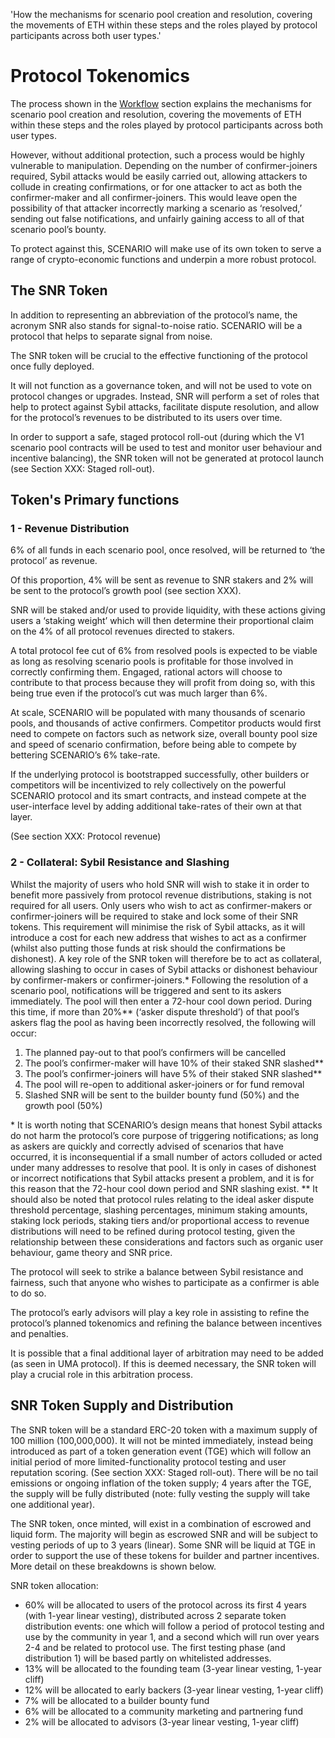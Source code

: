 
  'How the mechanisms for scenario pool creation and resolution, covering the movements of ETH within these steps and the roles played by protocol participants across both user types.'

# Protocol Tokenomics

The process shown in the [Workflow](/workflow) section explains the mechanisms for scenario pool creation and resolution, covering the movements of ETH within these steps and the roles played by protocol participants across both user types.

However, without additional protection, such a process would be highly vulnerable to manipulation. Depending on the number of confirmer-joiners required, Sybil attacks would be easily carried out,  allowing attackers to collude in creating confirmations, or for one attacker to act as both the confirmer-maker and all confirmer-joiners. This would leave open the possibility of that attacker incorrectly marking a scenario as ‘resolved,’ sending out false notifications, and unfairly gaining access to all of that scenario pool’s bounty.

To protect against this, SCENARIO will make use of its own token to serve a range of crypto-economic functions and underpin a more robust protocol.

## The SNR Token

In addition to representing an abbreviation of the protocol’s name, the acronym SNR also stands for signal-to-noise ratio. SCENARIO will be a protocol that helps to separate signal from noise. 

The SNR token will be crucial to the effective functioning of the protocol once fully deployed.

It will not function as a governance token, and will not be used to vote on protocol changes or upgrades. Instead, SNR will perform a set of roles that help to protect against Sybil attacks, facilitate dispute resolution, and allow for the protocol’s revenues to be distributed to its users over time. 

In order to support a safe, staged protocol roll-out (during which the V1 scenario pool contracts will be used to test and monitor user behaviour and incentive balancing), the SNR token will not be generated at protocol launch (see Section XXX: Staged roll-out).

## Token's Primary functions

### 1 - Revenue Distribution

6% of all funds in each scenario pool, once resolved, will be returned to ‘the protocol’ as revenue. 

Of this proportion, 4% will be sent as revenue to SNR stakers and 2% will be sent to the protocol’s growth pool (see section XXX). 

SNR will be staked and/or used to provide liquidity, with these actions giving users a ‘staking weight’ which will then determine their proportional claim on the 4% of all protocol revenues directed to stakers.

A total protocol fee cut of 6% from resolved pools is expected to be viable as long as resolving scenario pools is profitable for those involved in correctly confirming them. Engaged, rational actors will choose to contribute to that process because they will profit from doing so, with this being true even if the protocol’s cut was much larger than 6%.

At scale, SCENARIO will be populated with many thousands of scenario pools, and thousands of active confirmers. Competitor products would first need to compete on factors such as network size, overall bounty pool size and speed of scenario confirmation, before being able to compete by bettering SCENARIO’s 6% take-rate. 

If the underlying protocol is bootstrapped successfully, other builders or competitors will be incentivized to rely collectively on the powerful SCENARIO protocol and its smart contracts, and instead compete at the user-interface level by adding additional take-rates of their own at that layer.

(See section XXX: Protocol revenue) 

### 2 - Collateral: Sybil Resistance and Slashing

Whilst the majority of users who hold SNR will wish to stake it in order to benefit more passively from protocol revenue distributions, staking is not required for all users. Only users who wish to act as confirmer-makers or confirmer-joiners will be required to stake and lock some of their SNR tokens. This requirement will minimise the risk of Sybil attacks, as it will introduce a cost for each new address that wishes to act as a confirmer (whilst also putting those funds at risk should the confirmations be dishonest). 
A key role of the SNR token will therefore be to act as collateral, allowing slashing to occur in cases of Sybil attacks or dishonest behaviour by confirmer-makers or confirmer-joiners.*
Following the resolution of a scenario pool, notifications will be triggered and sent to its askers immediately. The pool will then enter a 72-hour cool down period. During this time, if more than 20%** (‘asker dispute threshold’) of that pool’s askers flag the pool as having been incorrectly resolved, the following will occur:
1. The planned pay-out to that pool’s confirmers will be cancelled
2. The pool’s confirmer-maker will have 10% of their staked SNR slashed**
3. The pool’s confirmer-joiners will have 5% of their staked SNR slashed**
4. The pool will re-open to additional asker-joiners or for fund removal
5. Slashed SNR will be sent to the builder bounty fund (50%) and the growth pool (50%)

<Note>* It is worth noting that SCENARIO’s design means that honest Sybil attacks do not harm the protocol’s core purpose of triggering notifications; as long as askers are quickly and correctly advised of scenarios that have occurred, it is inconsequential if a small number of actors colluded or acted under many addresses to resolve that pool. It is only in cases of dishonest or incorrect notifications that Sybil attacks present a problem, and it is for this reason that the 72-hour cool down period and SNR slashing exist.</Note>
<Note>** It should also be noted that protocol rules relating to the ideal asker dispute threshold percentage, slashing percentages, minimum staking amounts, staking lock periods, staking tiers and/or proportional access to revenue distributions will need to be refined during protocol testing, given the relationship between these considerations and factors such as organic user behaviour, game theory and SNR price.</Note>

The protocol will seek to strike a balance between Sybil resistance and fairness, such that anyone who wishes to participate as a confirmer is able to do so.

The protocol’s early advisors will play a key role in assisting to refine the protocol’s planned tokenomics and refining the balance between incentives and penalties.

It is possible that a final additional layer of arbitration may need to be added (as seen in UMA protocol). If this is deemed necessary, the SNR token will play a crucial role in this arbitration process.

## SNR Token Supply and Distribution

The SNR token will be a standard ERC-20 token with a maximum supply of 100 million (100,000,000). It will not be minted immediately, instead being introduced as part of a token generation event (TGE) which will follow an initial period of more limited-functionality protocol testing and user reputation scoring. (See section XXX: Staged roll-out). There will be no tail emissions or ongoing inflation of the token supply; 4 years after the TGE, the supply will be fully distributed (note: fully vesting the supply will take one additional year).

The SNR token, once minted, will exist in a combination of escrowed and liquid form. The majority will begin as escrowed SNR and will be subject to vesting periods of up to 3 years (linear). Some SNR will be liquid at TGE in order to support the use of these tokens for builder and partner incentives. More detail on these breakdowns is shown below.

SNR token allocation:<br/>
* <span class="text-white">60%</span> will be allocated to users of the protocol across its first 4 years (with 1-year linear vesting), distributed across 2 separate token distribution events: one which will follow a period of protocol testing and use by the community in year 1, and a second which will run over years 2-4 and be related to protocol use. The first testing phase (and distribution 1) will be based partly on whitelisted addresses.
* <span class="text-white">13%</span> will be allocated to the founding team (3-year linear vesting, 1-year cliff)
* <span class="text-white">12%</span> will be allocated to early backers (3-year linear vesting, 1-year cliff)
* <span class="text-white">7%</span> will be allocated to a builder bounty fund
* <span class="text-white">6%</span> will be allocated to a community marketing and partnering fund
* <span class="text-white">2%</span> will be allocated to advisors (3-year linear vesting, 1-year cliff)

<PieChart />
